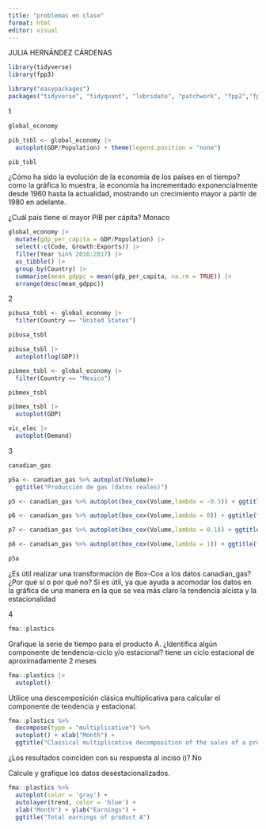 ```yaml
---
title: "problemas en clase"
format: html
editor: visual
---
```

JULIA HERNÁNDEZ CÁRDENAS

```r
library(tidyverse)
library(fpp3)
```

```r
library("easypackages")
packages("tidyverse", "tidyquant", "lubridate", "patchwork", "fpp2","fpp3","scales", "timetk")

```

1

```r
global_economy
```

```r
pib_tsbl <- global_economy |>
  autoplot(GDP/Population) + theme(legend.position = "none")

pib_tsbl
```

¿Cómo ha sido la evolución de la economía de los países en el tiempo? 
como la gráfica lo muestra, la economía ha incrementado exponencialmente desde 1960 hasta la actualidad, mostrando un crecimiento mayor a partir de 1980 en adelante.

¿Cuál país tiene el mayor PIB per cápita?
Monaco

```r
global_economy |>
  mutate(gdp_per_capita = GDP/Population) |>
  select(-c(Code, Growth:Exports)) |>
  filter(Year %in% 2010:2017) |>
  as_tibble() |>
  group_by(Country) |>
  summarise(mean_gdppc = mean(gdp_per_capita, na.rm = TRUE)) |>
  arrange(desc(mean_gdppc))
```
2

```r
pibusa_tsbl <- global_economy |>
  filter(Country == "United States")

pibusa_tsbl
```
```r
pibusa_tsbl |>
  autoplot(log(GDP))
```

```r
pibmex_tsbl <- global_economy |>
  filter(Country == "Mexico")

pibmex_tsbl
```

```r
pibmex_tsbl |>
  autoplot(GDP)
```

```r
vic_elec |>
  autoplot(Demand)
```

3
```r
canadian_gas
```


```r
p5a <- canadian_gas %>% autoplot(Volume)+ 
  ggtitle("Producción de gas (datos reales)")

p5 <- canadian_gas %>% autoplot(box_cox(Volume,lambda = -0.5)) + ggtitle("Box-Cox, lambda = -0.5")

p6 <- canadian_gas %>% autoplot(box_cox(Volume,lambda = 0)) + ggtitle("Box-Cox, lambda = 0 (log)")

p7 <- canadian_gas %>% autoplot(box_cox(Volume,lambda = 0.1)) + ggtitle("Box-Cox, lambda = 0.1")

p8 <- canadian_gas %>% autoplot(box_cox(Volume,lambda = 1)) + ggtitle("Box-Cox, lambda = 1")

p5a
```
¿Es útil realizar una transformación de Box-Cox a los datos canadian_gas? ¿Por qué sí o por qué no?
Si es útil, ya que ayuda a acomodar los datos en la gráfica de una manera en la que se vea más claro la tendencia alcista y la estacionalidad

4

```r
fma::plastics
```
Grafique la serie de tiempo para el producto A. ¿Identifica algún componente de tendencia-ciclo y/o estacional?
tiene un ciclo estacional de aproximadamente 2 meses

```r
fma::plastics |>
  autoplot()
```

Utilice una descomposición clásica multiplicativa para calcular el componente de tendencia y estacional.

```r
fma::plastics %>%
  decompose(type = "multiplicative") %>%
  autoplot() + xlab("Month") +
  ggtitle("Classical multiplicative decomposition of the sales of a product A")
```

¿Los resultados coinciden con su respuesta al inciso i)?
No

Calcule y grafique los datos desestacionalizados.

```r
fma::plastics %>%
  autoplot(color = 'gray') +
  autolayer(trend, color = 'blue') +
  xlab("Month") + ylab("Earnings") +
  ggtitle("Total earnings of product A")
```

